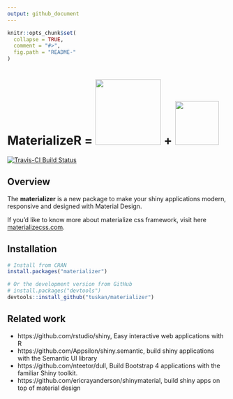 ```yaml
---
output: github_document
---
```


<!-- README.md is generated from README.Rmd. Please edit that file -->

```r
knitr::opts_chunk$set(
  collapse = TRUE,
  comment = "#>",
  fig.path = "README-"
)
```

<!--
<ul style="display:inline-block; list-style:none; vertical-align:center;">
  <li style="display:inline-block; list-style:none; vertical-align:center;"><h1>MaterializeR</h1></li>
  <li style="display:inline-block; list-style:none; vertical-align:center;"><h1>&ensp; &#61; &ensp;</h1></li>
  <li style="display:inline-block; list-style:none; vertical-align:center;"><img src="http://materializecss.com/res/materialize.svg" width="150"></li>
  <li style="display:inline-block; list-style:none; vertical-align:center;"><h1>&ensp; &#43; &ensp;</h1></li>
  <li style="display:inline-block; list-style:none; vertical-align:center;"><img src="https://www.rstudio.com/wp-content/uploads/2014/04/shiny-400x464.png" height="100"></li>
</ul>

<a style="position:fixed; top:20px; right:20px;" href = "https://travis-ci.org/TuSKan/materializer"><img src = "https://travis-ci.org/TuSKan/materializer.svg?branch=master" alt = "Travis-CI Build Status"></a>
-->
# MaterializeR = <img src="http://materializecss.com/res/materialize.svg" width="150"> + <img src="https://www.rstudio.com/wp-content/uploads/2014/04/shiny-400x464.png" height="100">

[![Travis-CI Build Status](https://travis-ci.org/TuSKan/materializer.svg?branch=master)](https://travis-ci.org/TuSKan/materializer)

## Overview

The __materializer__ is a new package to make your shiny applications modern, responsive and designed with Material Design.

If you'd like to know more about materialize css framework, visit here [materializecss.com](http://materializecss.com/).

## Installation

```r
# Install from CRAN
install.packages("materializer")

# Or the development version from GitHub
# install.packages("devtools")
devtools::install_github("tuskan/materializer")
```

## Related work

* https://github.com/rstudio/shiny, Easy interactive web applications with R
* https://github.com/Appsilon/shiny.semantic, build shiny applications with the Semantic UI library
* https://github.com/nteetor/dull, Build Bootstrap 4 applications with the familiar Shiny toolkit.
* https://github.com/ericrayanderson/shinymaterial, build shiny apps on top of material design
